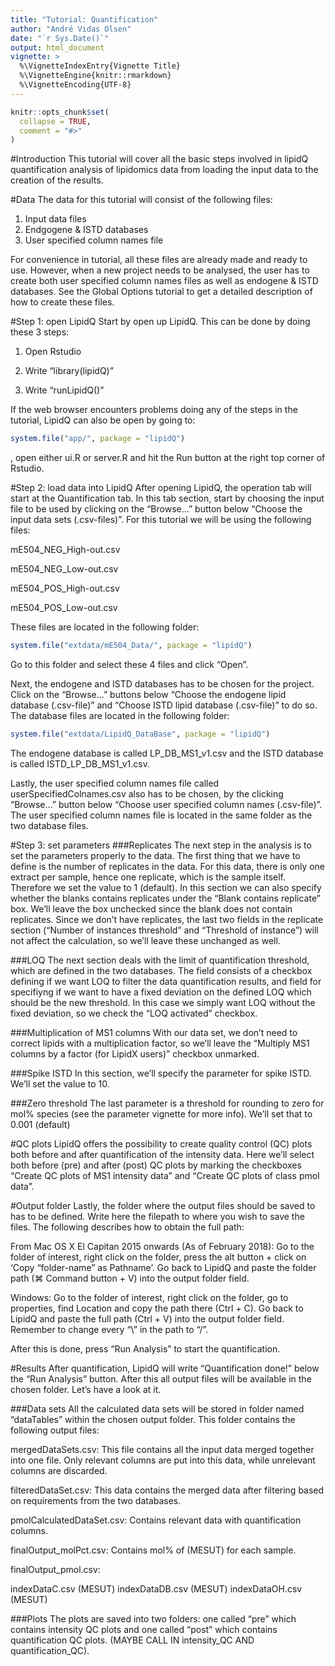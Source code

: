 ```yaml
---
title: "Tutorial: Quantification"
author: "André Vidas Olsen"
date: "`r Sys.Date()`"
output: html_document
vignette: >
  %\VignetteIndexEntry{Vignette Title}
  %\VignetteEngine{knitr::rmarkdown}
  %\VignetteEncoding{UTF-8}
---
```


```r
knitr::opts_chunk$set(
  collapse = TRUE,
  comment = "#>"
)
```

#Introduction
This tutorial will cover all the basic steps involved in lipidQ
quantification analysis of lipidomics data from loading the input data to the
creation of the results.

#Data
The data for this tutorial will consist of the following files:

1. Input data files
2. Endgogene & ISTD databases
3. User specified column names file

For convenience in tutorial, all these files are already made and ready to use.
However, when a new project needs to be analysed, the user has to create both
user specified column names files as well as endogene & ISTD databases. See the
Global Options tutorial to get a detailed description of how to create these
files. 

#Step 1: open LipidQ
Start by open up LipidQ. This can be done by doing these 3 steps:

1. Open Rstudio

2. Write "library(lipidQ)"

3. Write "runLipidQ()"

If the web browser encounters problems doing any of the steps in the tutorial,
LipidQ can also be open by going to:
```r
system.file("app/", package = "lipidQ")
```
, open either ui.R or server.R and hit the Run button at the right top corner of
Rstudio. 


#Step 2: load data into LipidQ
After opening LipidQ, the operation tab will start at the Quantification tab.
In this tab section, start by choosing the input file to be used by clicking on
the "Browse..." button below "Choose the input data sets (.csv-files)". For this
tutorial we will be using the following files: 

mE504_NEG_High-out.csv

mE504_NEG_Low-out.csv

mE504_POS_High-out.csv

mE504_POS_Low-out.csv

These files are located in the following folder:  
```r
system.file("extdata/mE504_Data/", package = "lipidQ")
```
Go to this folder and select these 4 files and click "Open".


Next, the endogene and ISTD databases has to be chosen for the project. Click on
the "Browse..." buttons below "Choose the endogene lipid database (.csv-file)"
and "Choose ISTD lipid database (.csv-file)" to do so. The database files are
located in the following folder:
```r
system.file("extdata/LipidQ_DataBase", package = "lipidQ")
```

The endogene database is called LP_DB_MS1_v1.csv and the ISTD database is called
ISTD_LP_DB_MS1_v1.csv.


Lastly, the user specified column names file called userSpecifiedColnames.csv
also has to be chosen, by the clicking "Browse..." button below "Choose user
specified column names (.csv-file)". The user specified column names file is
located in the same folder as the two database files.


#Step 3: set parameters
###Replicates
The next step in the analysis is to set the parameters properly to the data. The
first thing that we have to define is the number of replicates in the data. For
this data, there is only one extract per sample, hence one replicate, which is
the sample itself. Therefore we set the value to 1 (default). In this section we
can also specify whether the blanks contains replicates under the "Blank
contains replicate" box. We'll leave the box unchecked since the blank does not
contain replicates. Since we don't have replicates, the last two fields in the
replicate section ("Number of instances threshold" and "Threshold of instance")
will not affect the calculation, so we'll leave these unchanged as well.



###LOQ
The next section deals with the limit of quantification threshold, which are
defined in the two databases. The field consists of a checkbox defining if we
want LOQ to filter the data quantification results, and field for specifiyng if
we want to have a fixed deviation on the defined LOQ which should be the new
threshold. In this case we simply want LOQ without the fixed deviation, so we
check the "LOQ activated" checkbox.


###Multiplication of MS1 columns
With our data set, we don't need to correct lipids with a multiplication factor,
so we'll leave the "Multiply MS1 columns by a factor (for LipidX users)"
checkbox unmarked.



###Spike ISTD
In this section, we'll specify the parameter for spike ISTD. We'll set the value
to 10.

###Zero threshold
The last parameter is a threshold for rounding to zero for mol% species (see the
parameter vignette for more info). We'll set that to 0.001 (default)


#QC plots
LipidQ offers the possibility to create quality control (QC) plots both
before and after quantification of the intensity data. Here we'll select both
before (pre) and after (post) QC plots by marking the checkboxes "Create QC
plots of MS1 intensity data" and "Create QC plots of class pmol data".

#Output folder
Lastly, the folder where the output files should be saved to has to be defined.
Write here the filepath to where you wish to save the files. The following
describes how to obtain the full path:

From Mac OS X El Capitan 2015 onwards (As of February 2018): Go to the folder of
interest, right click on the folder, press the alt button + click on 'Copy
"folder-name" as Pathname'. Go back to LipidQ and paste the folder path
(&#8984; Command button + V) into the output folder field.

Windows: Go to the folder of interest, right click on the folder, go to
properties, find Location and copy the path there (Ctrl + C). Go back to
LipidQ and paste the full path (Ctrl + V) into the output folder field.
Remember to change every "\\" in the path to "/". 

After this is done, press "Run Analysis" to start the quantification.

#Results
After quantification, LipidQ will write "Quantification done!" below the "Run
Analysis" button. After this all output files will be available in the chosen
folder. Let's have a look at it. 

###Data sets
All the calculated data sets will be stored in folder named "dataTables" within
the chosen output folder. This folder contains the following output files:

mergedDataSets.csv: This file contains all the input data merged together into
one file. Only relevant columns are put into this data, while unrelevant columns
are discarded.

filteredDataSet.csv: This data contains the merged data after filtering based on
requirements from the two databases.

pmolCalculatedDataSet.csv: Contains relevant data with quantification columns.

finalOutput_molPct.csv: Contains mol% of (MESUT) for each sample.

finalOutput_pmol.csv:

indexDataC.csv (MESUT)
indexDataDB.csv (MESUT)
indexDataOH.csv (MESUT)



###Plots
The plots are saved into two folders: one called "pre" which contains intensity
QC plots and one called "post" which contains quantification QC plots. (MAYBE
CALL IN intensity_QC AND quantification_QC).


